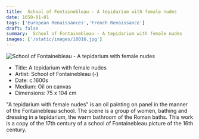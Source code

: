 ```yaml
---
title:  School of Fontainebleau - A tepidarium with female nudes
date: 1650-01-01
tags: ['European Renaissances','French Renaissance']
draft: false
summary:  School of Fontainebleau - A tepidarium with female nudes
images: ['/static/images/10016.jpg']
---
```


![ School of Fontainebleau - A tepidarium with female nudes](/static/images/10016.jpg)

* Title: A tepidarium with female nudes
* Artist:  School of Fontainebleau (-)
* Date: c.1600s
* Medium: Oil on canvas
* Dimensions: 75 x 104 cm

"A tepidarium with female nudes" is an oil painting on panel in the manner of the Fontainebleau school. The scene is a group of women, bathing and dressing in a tepidarium, the warm bathroom of the Roman baths. This work is a copy of the 17th century of a school of Fontainebleau picture of the 16th century.
